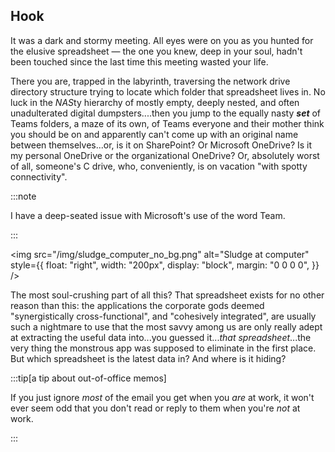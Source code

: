 
## Hook

It was a dark and stormy meeting. All eyes were on you as you hunted for the elusive spreadsheet &mdash; the one you knew, deep in your soul, hadn't been touched since the last time this meeting wasted your life.

There you are, trapped in the labyrinth, traversing the network drive directory structure trying to locate which folder that <RatingSwitcher word="goddamned"/> spreadsheet lives in. No luck in the *NAS*ty hierarchy of mostly empty, deeply nested, and often unadulterated digital dumpsters....then you jump to the equally nasty **_set_** of Teams folders, a maze of its own, of Teams everyone and their mother think you should be on and apparently can't come up with an original name between themselves...or, is it on SharePoint? Or Microsoft OneDrive? Is it my personal OneDrive or the organizational OneDrive? Or, absolutely worst of all, someone's C drive, who, conveniently, is on vacation "with spotty connectivity".

:::note

I have a deep-seated issue with Microsoft's use of the word Team.

:::

<img
  src="/img/sludge_computer_no_bg.png"
  alt="Sludge at computer"
  style={{
    float: "right",
    width: "200px",
    display: "block",
    margin: "0 0 0 0",
  }}
/>

The most soul-crushing part of all this? That spreadsheet exists for no other reason than this: the applications the corporate gods deemed "synergistically cross-functional", and "cohesively integrated", are usually such a nightmare to use that the most savvy among us are only really adept at extracting the useful data into...you guessed it..._that <RatingSwitcher word="fucking"/> spreadsheet_...the very thing the monstrous app was supposed to eliminate in the first place. But which spreadsheet is the latest data in? And where <RatingSwitcher word="the hell"/> is it hiding?

:::tip[a tip about out-of-office memos]

If you just ignore _most_ of the email you get when you _are_ at work, it won't ever seem odd that you don't read or reply to them when you're _not_ at work.

:::
